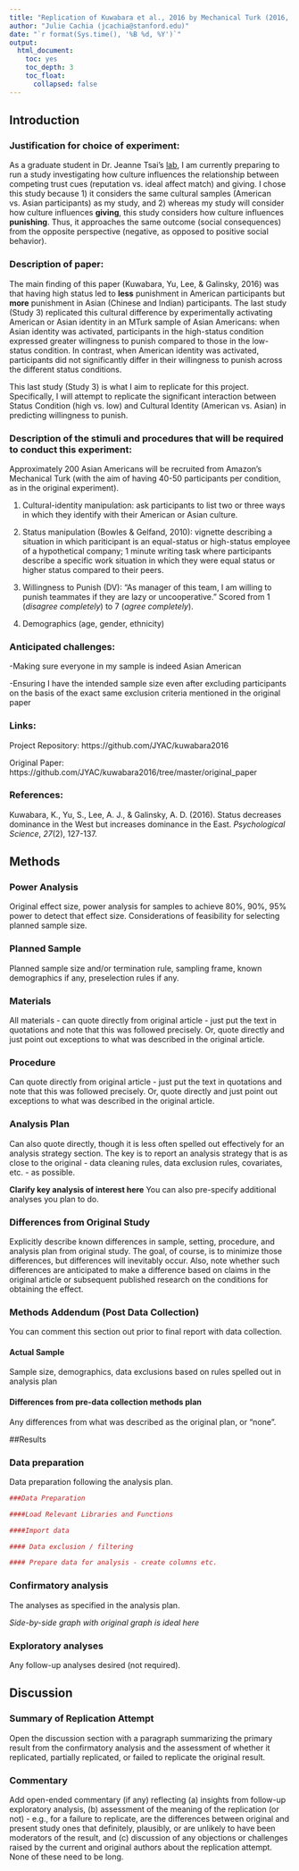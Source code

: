 ```yaml
---
title: "Replication of Kuwabara et al., 2016 by Mechanical Turk (2016, Psychological Science)"
author: "Julie Cachia (jcachia@stanford.edu)"
date: "`r format(Sys.time(), '%B %d, %Y')`"
output:
  html_document:
    toc: yes
    toc_depth: 3
    toc_float:
      collapsed: false
---
```


<!-- Replication reports should all use this template to standardize reporting across projects.  These reports will be public supplementary materials that accompany the summary report(s) of the aggregate results. -->

## Introduction

### Justification for choice of experiment:
As a graduate student in Dr. Jeanne Tsai's [lab](https://culture-emotion-lab.stanford.edu/), I am currently preparing to run a study investigating how culture influences the relationship between competing trust cues (reputation vs. ideal affect match) and giving. I chose this study because 1) it considers the same cultural samples (American vs. Asian participants) as my study, and 2) whereas my study will consider how culture influences **giving**, this study considers how culture influences **punishing**. Thus, it approaches the same outcome (social consequences) from the opposite perspective (negative, as opposed to positive social behavior).

### Description of paper: 
The main finding of this paper (Kuwabara, Yu, Lee, & Galinsky, 2016) was that having high status led to **less** punishment in American participants but **more** punishment in Asian (Chinese and Indian) participants. The last study (Study 3) replicated this cultural difference by experimentally activating American or Asian identity in an MTurk sample of Asian Americans: when Asian identity was activated, participants in the high-status condition expressed greater willingness to punish compared to those in the low-status condition. In contrast, when American identity was activated, participants did not significantly differ in their willingness to punish across the different status conditions. 

This last study (Study 3) is what I aim to replicate for this project. Specifically, I will attempt to replicate the significant interaction between Status Condition (high vs. low) and Cultural Identity (American vs. Asian) in predicting willingness to punish.

### Description of the stimuli and procedures that will be required to conduct this experiment:
Approximately 200 Asian Americans will be recruited from Amazon's Mechanical Turk (with the aim of having 40-50 participants per condition, as in the original experiment). 

1. Cultural-identity manipulation: ask participants to list two or three ways in which they identify with their American or Asian culture.

2. Status manipulation (Bowles & Gelfand, 2010): vignette describing a situation in which pariticipant is an equal-status or high-status employee of a hypothetical company; 1 minute writing task where participants describe a specific work situation in which they were equal status or higher status compared to their peers.

3. Willingness to Punish (DV): "As manager of this team, I am willing to punish teammates if they are lazy or uncooperative." Scored from 1 (*disagree completely*) to 7 (*agree completely*).

4. Demographics (age, gender, ethnicity)

### Anticipated challenges:
-Making sure everyone in my sample is indeed Asian American

-Ensuring I have the intended sample size even after excluding participants on the basis of the exact same exclusion criteria mentioned in the original paper

### Links:
Project Repository: https://github.com/JYAC/kuwabara2016

Original Paper: https://github.com/JYAC/kuwabara2016/tree/master/original_paper

### References:

Kuwabara, K., Yu, S., Lee, A. J., & Galinsky, A. D. (2016). Status decreases dominance in the West but increases dominance in the East. *Psychological Science*, *27*(2), 127-137.


## Methods

### Power Analysis

Original effect size, power analysis for samples to achieve 80%, 90%, 95% power to detect that effect size.  Considerations of feasibility for selecting planned sample size.

### Planned Sample

Planned sample size and/or termination rule, sampling frame, known demographics if any, preselection rules if any.

### Materials

All materials - can quote directly from original article - just put the text in quotations and note that this was followed precisely.  Or, quote directly and just point out exceptions to what was described in the original article.

### Procedure	

Can quote directly from original article - just put the text in quotations and note that this was followed precisely.  Or, quote directly and just point out exceptions to what was described in the original article.

### Analysis Plan

Can also quote directly, though it is less often spelled out effectively for an analysis strategy section.  The key is to report an analysis strategy that is as close to the original - data cleaning rules, data exclusion rules, covariates, etc. - as possible.  

**Clarify key analysis of interest here**  You can also pre-specify additional analyses you plan to do.

### Differences from Original Study

Explicitly describe known differences in sample, setting, procedure, and analysis plan from original study.  The goal, of course, is to minimize those differences, but differences will inevitably occur.  Also, note whether such differences are anticipated to make a difference based on claims in the original article or subsequent published research on the conditions for obtaining the effect.

### Methods Addendum (Post Data Collection)

You can comment this section out prior to final report with data collection.

#### Actual Sample
  Sample size, demographics, data exclusions based on rules spelled out in analysis plan

#### Differences from pre-data collection methods plan
  Any differences from what was described as the original plan, or “none”.


##Results


### Data preparation

Data preparation following the analysis plan.
	
```r
###Data Preparation

####Load Relevant Libraries and Functions

####Import data

#### Data exclusion / filtering

#### Prepare data for analysis - create columns etc.
```

### Confirmatory analysis

The analyses as specified in the analysis plan.  

*Side-by-side graph with original graph is ideal here*

### Exploratory analyses

Any follow-up analyses desired (not required).  

## Discussion

### Summary of Replication Attempt

Open the discussion section with a paragraph summarizing the primary result from the confirmatory analysis and the assessment of whether it replicated, partially replicated, or failed to replicate the original result.  

### Commentary

Add open-ended commentary (if any) reflecting (a) insights from follow-up exploratory analysis, (b) assessment of the meaning of the replication (or not) - e.g., for a failure to replicate, are the differences between original and present study ones that definitely, plausibly, or are unlikely to have been moderators of the result, and (c) discussion of any objections or challenges raised by the current and original authors about the replication attempt.  None of these need to be long.
